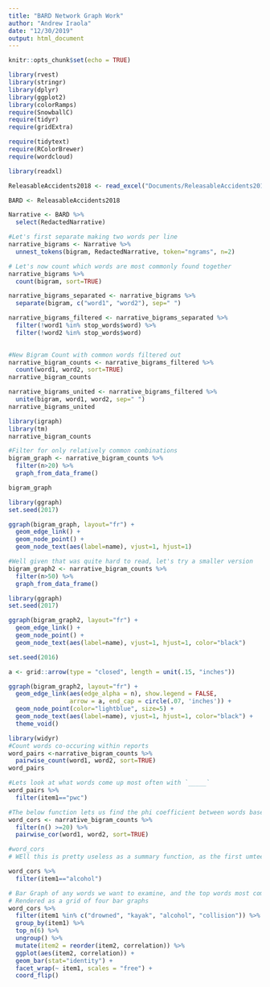 ```yaml
---
title: "BARD Network Graph Work"
author: "Andrew Iraola"
date: "12/30/2019"
output: html_document
---
```


```r
knitr::opts_chunk$set(echo = TRUE)
```

```r
library(rvest)
library(stringr)
library(dplyr)
library(ggplot2)
library(colorRamps)
require(SnowballC)
require(tidyr)
require(gridExtra)

require(tidytext)
require(RColorBrewer)
require(wordcloud)
```

```r
library(readxl)

ReleasableAccidents2018 <- read_excel("Documents/ReleasableAccidents2018.xlsx")

BARD <- ReleasableAccidents2018   

Narrative <- BARD %>%
  select(RedactedNarrative)
```

```r
#Let's first separate making two words per line
narrative_bigrams <- Narrative %>%
  unnest_tokens(bigram, RedactedNarrative, token="ngrams", n=2)

# Let's now count which words are most commonly found together
narrative_bigrams %>%
  count(bigram, sort=TRUE)
```

```r
narrative_bigrams_separated <- narrative_bigrams %>%
  separate(bigram, c("word1", "word2"), sep=" ")

narrative_bigrams_filtered <- narrative_bigrams_separated %>%
  filter(!word1 %in% stop_words$word) %>%
  filter(!word2 %in% stop_words$word) 
  

#New Bigram Count with common words filtered out
narrative_bigram_counts <- narrative_bigrams_filtered %>%
  count(word1, word2, sort=TRUE)
narrative_bigram_counts

narrative_bigrams_united <- narrative_bigrams_filtered %>%
  unite(bigram, word1, word2, sep=" ")
narrative_bigrams_united
```

```r
library(igraph)
library(tm)
narrative_bigram_counts

#Filter for only relatively common combinations
bigram_graph <- narrative_bigram_counts %>%
  filter(n>20) %>%
  graph_from_data_frame()

bigram_graph
```
```r
library(ggraph)
set.seed(2017)

ggraph(bigram_graph, layout="fr") +
  geom_edge_link() +
  geom_node_point() + 
  geom_node_text(aes(label=name), vjust=1, hjust=1)
```

```r
#Well given that was quite hard to read, let's try a smaller version
bigram_graph2 <- narrative_bigram_counts %>%
  filter(n>50) %>%
  graph_from_data_frame()

library(ggraph)
set.seed(2017)

ggraph(bigram_graph2, layout="fr") +
  geom_edge_link() +
  geom_node_point() + 
  geom_node_text(aes(label=name), vjust=1, hjust=1, color="black")
```

```r
set.seed(2016)

a <- grid::arrow(type = "closed", length = unit(.15, "inches"))

ggraph(bigram_graph2, layout="fr") +
  geom_edge_link(aes(edge_alpha = n), show.legend = FALSE,
                 arrow = a, end_cap = circle(.07, 'inches')) +
  geom_node_point(color="lightblue", size=5) +
  geom_node_text(aes(label=name), vjust=1, hjust=1, color="black") +
  theme_void()
```

```r
library(widyr)
#Count words co-occuring within reports
word_pairs <-narrative_bigram_counts %>%
  pairwise_count(word1, word2, sort=TRUE)
word_pairs

#Lets look at what words come up most often with `_____`
word_pairs %>%
  filter(item1=="pwc")
```

```r
#The below function lets us find the phi coefficient between words based on how often they appear in the same
word_cors <- narrative_bigram_counts %>%
  filter(n() >=20) %>%
  pairwise_cor(word1, word2, sort=TRUE)

#word_cors
# WEll this is pretty useless as a summary function, as the first umteen pages are all related to time(s)
```

```r
word_cors %>%
  filter(item1=="alcohol")
```

```r
# Bar Graph of any words we want to examine, and the top words most commonly associated.
# Rendered as a grid of four bar graphs
word_cors %>%
  filter(item1 %in% c("drowned", "kayak", "alcohol", "collision")) %>%
  group_by(item1) %>%
  top_n(6) %>%
  ungroup() %>%
  mutate(item2 = reorder(item2, correlation)) %>%
  ggplot(aes(item2, correlation)) +
  geom_bar(stat="identity") +
  facet_wrap(~ item1, scales = "free") +
  coord_flip()
```
